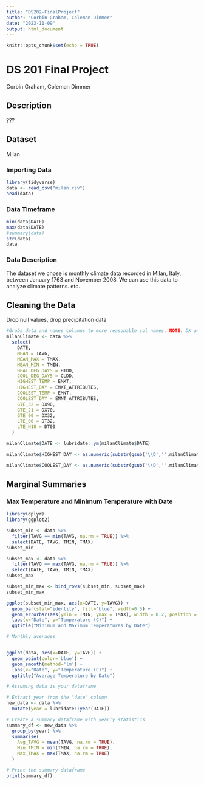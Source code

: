 ```yaml
---
title: "DS202-FinalProject"
author: "Corbin Graham, Coleman Dimmer"
date: "2023-11-09"
output: html_document
---
```


```r
knitr::opts_chunk$set(echo = TRUE)
```

# DS 201 Final Project

Corbin Graham, Coleman Dimmer

## Description

???

## Dataset

Milan

### Importing Data

```r
library(tidyverse)
data <- read_csv("milan.csv")
head(data)
```

### Data Timeframe

```r
min(data$DATE)
max(data$DATE)
#summary(data)
str(data)
data
```

### Data Description

The dataset we chose is monthly climate data recorded in Milan, Italy, between January 1763 and November 2008. We can use this data to analyze climate patterns. etc.

## Cleaning the Data

Drop null values, drop precipitation data

```r

#Grabs data and names columns to more reasonable col names. NOTE: DX and DY values are in degrees F, so changed to more accurate degrees C titles to match all other vars. 
milanClimate <- data %>%
  select(
    DATE,
    MEAN = TAVG,
    MEAN_MAX = TMAX,
    MEAN_MIN = TMIN,
    HEAT_DEG_DAYS = HTDD,
    COOL_DEG_DAYS = CLDD,
    HIGHEST_TEMP = EMXT,
    HIGHEST_DAY = EMXT_ATTRIBUTES,
    COOLEST_TEMP = EMNT,
    COOLEST_DAY = EMNT_ATTRIBUTES,
    GTE_32 = DX90,
    GTE_21 = DX70,
    GTE_00 = DX32,
    LTE_00 = DT32,
    LTE_N18 = DT00
  )

milanClimate$DATE <- lubridate::ym(milanClimate$DATE)

milanClimate$HIGHEST_DAY <- as.numeric(substr(gsub('\\D','',milanClimate$HIGHEST_DAY), nchar(gsub('\\D','',milanClimate$HIGHEST_DAY))-1, nchar(gsub('\\D','',milanClimate$HIGHEST_DAY))))

milanClimate$COOLEST_DAY <- as.numeric(substr(gsub('\\D','',milanClimate$COOLEST_DAY), nchar(gsub('\\D','',milanClimate$COOLEST_DAY))-1, nchar(gsub('\\D','',milanClimate$COOLEST_DAY))))

```

## Marginal Summaries

### Max Temperature and Minimum Temperature with Date

```r

library(dplyr)
library(ggplot2)

subset_min <- data %>%
  filter(TAVG == min(TAVG, na.rm = TRUE)) %>%
  select(DATE, TAVG, TMIN, TMAX)
subset_min

subset_max <- data %>%
  filter(TAVG == max(TAVG, na.rm = TRUE)) %>%
  select(DATE, TAVG, TMIN, TMAX)
subset_max

subset_min_max <- bind_rows(subset_min, subset_max)
subset_min_max

ggplot(subset_min_max, aes(x=DATE, y=TAVG)) +
  geom_bar(stat="identity", fill="blue", width=0.5) +
  geom_errorbar(aes(ymin = TMIN, ymax = TMAX), width = 0.2, position = position_dodge(width = 0.5)) +
  labs(x="Date", y="Temperature (C)") +
  ggtitle("Minimum and Maximum Temperatures by Date")

```

```r
# Monthly averages


ggplot(data, aes(x=DATE, y=TAVG)) +
  geom_point(color='blue') +
  geom_smooth(method='lm') +
  labs(x="Date", y="Temperature (C)") +
  ggtitle("Average Temperature by Date")
```
```r
# Assuming data is your dataframe

# Extract year from the "date" column
new_data <- data %>%
  mutate(year = lubridate::year(DATE))

# Create a summary dataframe with yearly statistics
summary_df <- new_data %>%
  group_by(year) %>%
  summarise(
    Avg_TAVG = mean(TAVG, na.rm = TRUE),
    Min_TMIN = min(TMIN, na.rm = TRUE),
    Max_TMAX = max(TMAX, na.rm = TRUE)
  )

# Print the summary dataframe
print(summary_df)
```
